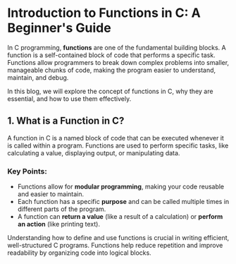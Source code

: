 # Introduction to Functions in C: A Beginner's Guide

In C programming, **functions** are one of the fundamental building blocks. A function is a self-contained block of code that performs a specific task. Functions allow programmers to break down complex problems into smaller, manageable chunks of code, making the program easier to understand, maintain, and debug.

In this blog, we will explore the concept of functions in C, why they are essential, and how to use them effectively.

## 1. What is a Function in C?

A function in C is a named block of code that can be executed whenever it is called within a program. Functions are used to perform specific tasks, like calculating a value, displaying output, or manipulating data.

### Key Points:

- Functions allow for **modular programming**, making your code reusable and easier to maintain.
- Each function has a specific **purpose** and can be called multiple times in different parts of the program.
- A function can **return a value** (like a result of a calculation) or **perform an action** (like printing text).

Understanding how to define and use functions is crucial in writing efficient, well-structured C programs. Functions help reduce repetition and improve readability by organizing code into logical blocks.